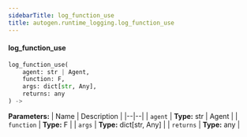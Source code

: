 ```yaml
---
sidebarTitle: log_function_use
title: autogen.runtime_logging.log_function_use
---
```


<code class="doc-symbol doc-symbol-heading doc-symbol-function"></code>
#### log_function_use

```python
log_function_use(
    agent: str | Agent,
    function: F,
    args: dict[str, Any],
    returns: any
) -> 
```

    

<b>Parameters:</b>
| Name | Description |
|--|--|
| `agent` | **Type:** str \| Agent |
| `function` | **Type:** F |
| `args` | **Type:** dict[str, Any] |
| `returns` | **Type:** any |

<br />